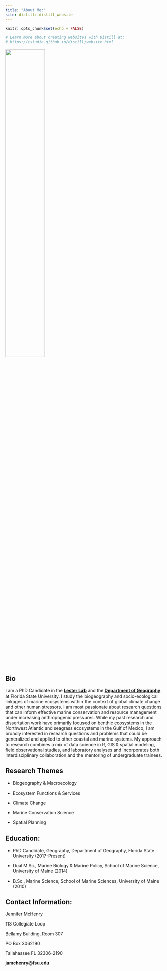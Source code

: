 ```yaml
---
title: "About Me:"
site: distill::distill_website
---
```


```r
knitr::opts_chunk$set(echo = FALSE)

# Learn more about creating websites with Distill at:
# https://rstudio.github.io/distill/website.html

```

![](photo.jpg){width=50%} 

## Bio
I am a PhD Candidate in the [**Lester Lab**](https://www.lester-lab.com) and the [**Department of Geography**](https://www.geography.fsu.edu) at Florida State University. I study the biogeography and socio-ecological linkages of marine ecosystems within the context of global climate change and other human stressors. I am most passionate about research questions that can inform effective marine conservation and resource management under increasing anthropogenic pressures. While my past research and dissertation work have primarily focused on benthic ecosystems in the Northwest Atlantic and seagrass ecosystems in the Gulf of Mexico, I am broadly interested in research questions and problems that could be generalized and applied to other coastal and marine systems.  My approach to research combines a mix of data science in R, GIS & spatial modeling, field observational studies, and laboratory analyses and incorporates both interdisciplinary collaboration and the mentoring of undergraduate trainees. 

## Research Themes

* Biogeography & Macroecology

* Ecosystem Functions & Services

* Climate Change

* Marine Conservation Science

* Spatial Planning

## Education: 
* PhD Candidate, Geography, Department of Geography, Florida State University (2017-Present) 

* Dual M.Sc., Marine Biology & Marine Policy, School of Marine Science, University of Maine (2014)

* B.Sc., Marine Science, School of Marine Sciences, University of Maine (2010)  

## Contact Information: 
Jennifer McHenry

113 Collegiate Loop

Bellamy Building, Room 307

PO Box 3062190

Tallahassee FL 32306-2190

[**jamchenry@fsu.edu**](jamchenry@fsu.edu)